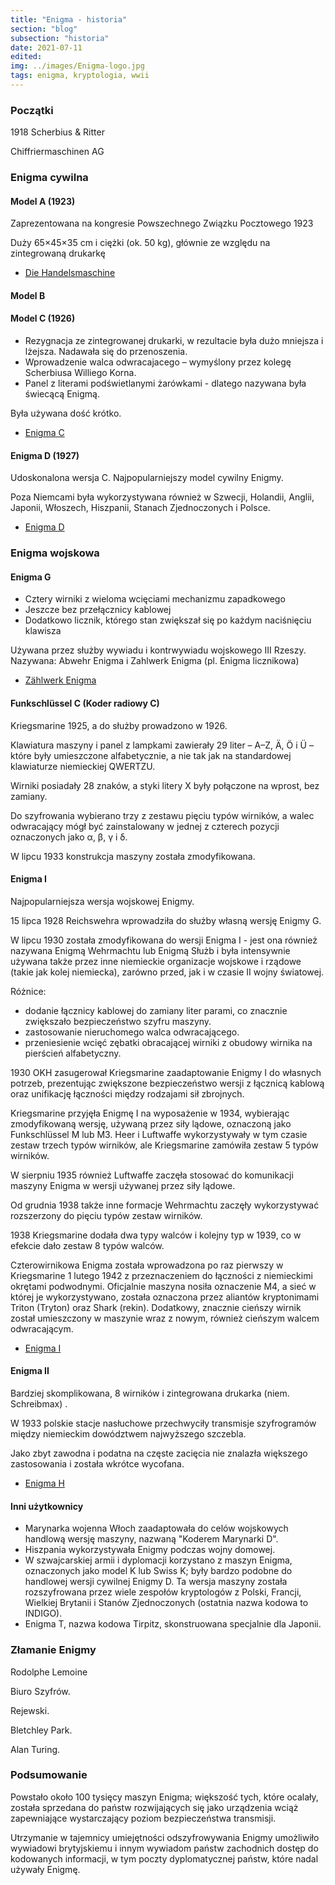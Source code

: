 ```yaml
---
title: "Enigma - historia"
section: "blog"
subsection: "historia"
date: 2021-07-11
edited:
img: ../images/Enigma-logo.jpg
tags: enigma, kryptologia, wwii
---
```


### Początki

1918 Scherbius & Ritter

Chiffriermaschinen AG

### Enigma cywilna

#### Model A (1923)

Zaprezentowana na kongresie Powszechnego Związku Pocztowego 1923

Duży 65×45×35 cm i ciężki (ok. 50 kg), głównie ze względu na zintegrowaną drukarkę

- [Die Handelsmaschine](https://www.cryptomuseum.com/crypto/enigma/pe23/index.htm)

#### Model B

#### Model C (1926)

- Rezygnacja ze zintegrowanej drukarki, w rezultacie była dużo mniejsza i lżejsza. Nadawała się do przenoszenia.
- Wprowadzenie walca odwracajacego – wymyślony przez kolegę Scherbiusa Williego Korna.
- Panel z literami podświetlanymi żarówkami - dlatego nazywana była świecącą Enigmą.

Była używana dość krótko.

- [Enigma C](https://www.cryptomuseum.com/crypto/enigma/c/index.htm)

#### Enigma D (1927)

Udoskonalona wersja C. Najpopularniejszy model cywilny Enigmy.

Poza Niemcami była wykorzystywana również w Szwecji, Holandii, Anglii, Japonii, Włoszech, Hiszpanii, Stanach Zjednoczonych i Polsce.

- [Enigma D](https://www.cryptomuseum.com/crypto/enigma/d/index.htm)

### Enigma wojskowa

#### Enigma G

- Cztery wirniki z wieloma wcięciami mechanizmu zapadkowego
- Jeszcze bez przełącznicy kablowej
- Dodatkowo licznik, którego stan zwiększał się po każdym naciśnięciu klawisza

Używana przez służby wywiadu i kontrwywiadu wojskowego III Rzeszy. Nazywana: Abwehr Enigma i Zahlwerk Enigma (pl. Enigma licznikowa)

- [Zählwerk Enigma](https://www.cryptomuseum.com/crypto/enigma/g/a28.htm)

#### Funkschlüssel C (Koder radiowy C)

Kriegsmarine 1925, a do służby prowadzono w 1926.

Klawiatura maszyny i panel z lampkami zawierały 29 liter – A–Z, Ä, Ö i Ü – które były umieszczone alfabetycznie, a nie tak jak na standardowej klawiaturze niemieckiej QWERTZU.

Wirniki posiadały 28 znaków, a styki litery X były połączone na wprost, bez zamiany.

Do szyfrowania wybierano trzy z zestawu pięciu typów wirników, a walec odwracający mógł być zainstalowany w jednej z czterech pozycji oznaczonych jako α, β, γ i δ.

W lipcu 1933 konstrukcja maszyny została zmodyfikowana.

#### Enigma I

Najpopularniejsza wersja wojskowej Enigmy.

15 lipca 1928 Reichswehra wprowadziła do służby własną wersję Enigmy G.

W lipcu 1930 została zmodyfikowana do wersji Enigma I - jest ona również nazywana Enigmą Wehrmachtu lub Enigmą Służb i była intensywnie używana także przez inne niemieckie organizacje wojskowe i rządowe (takie jak kolej niemiecka), zarówno przed, jak i w czasie II wojny światowej.

Różnice:

- dodanie łącznicy kablowej do zamiany liter parami, co znacznie zwiększało bezpieczeństwo szyfru maszyny.
- zastosowanie nieruchomego walca odwracającego.
- przeniesienie wcięć zębatki obracającej wirniki z obudowy wirnika na pierścień alfabetyczny.

1930 OKH zasugerował Kriegsmarine zaadaptowanie Enigmy I do własnych potrzeb, prezentując zwiększone bezpieczeństwo wersji z łącznicą kablową oraz unifikację łączności między rodzajami sił zbrojnych.

Kriegsmarine przyjęła Enigmę I na wyposażenie w 1934, wybierając zmodyfikowaną wersję, używaną przez siły lądowe, oznaczoną jako Funkschlüssel M lub M3. Heer i Luftwaffe wykorzystywały w tym czasie zestaw trzech typów wirników, ale Kriegsmarine zamówiła zestaw 5 typów wirników.

W sierpniu 1935 również Luftwaffe zaczęła stosować do komunikacji maszyny Enigma w wersji używanej przez siły lądowe.

Od grudnia 1938 także inne formacje Wehrmachtu zaczęły wykorzystywać rozszerzony do pięciu typów zestaw wirników.

1938 Kriegsmarine dodała dwa typy walców i kolejny typ w 1939, co w efekcie dało zestaw 8 typów walców.

Czterowirnikowa Enigma została wprowadzona po raz pierwszy w Kriegsmarine 1 lutego 1942 z przeznaczeniem do łączności z niemieckimi okrętami podwodnymi. Oficjalnie maszyna nosiła oznaczenie M4, a sieć w której je wykorzystywano, została oznaczona przez aliantów kryptonimami Triton (Tryton) oraz Shark (rekin). Dodatkowy, znacznie cieńszy wirnik został umieszczony w maszynie wraz z nowym, również cieńszym walcem odwracającym.

- [Enigma I](https://www.cryptomuseum.com/crypto/enigma/i/index.htm)

#### Enigma II

Bardziej skomplikowana, 8 wirników i zintegrowana drukarka (niem. Schreibmax) .

W 1933 polskie stacje nasłuchowe przechwyciły transmisje szyfrogramów między niemieckim dowództwem najwyższego szczebla.

Jako zbyt zawodna i podatna na częste zacięcia nie znalazła większego zastosowania i została wkrótce wycofana.

- [Enigma H](https://www.cryptomuseum.com/crypto/enigma/h/index.htm)

#### Inni użytkownicy

- Marynarka wojenna Włoch zaadaptowała do celów wojskowych handlową wersję maszyny, nazwaną "Koderem Marynarki D".
- Hiszpania wykorzystywała Enigmy podczas wojny domowej.
- W szwajcarskiej armii i dyplomacji korzystano z maszyn Enigma, oznaczonych jako model K lub Swiss K; były bardzo podobne do handlowej wersji cywilnej Enigmy D. Ta wersja maszyny została rozszyfrowana przez wiele zespołów kryptologów z Polski, Francji, Wielkiej Brytanii i Stanów Zjednoczonych (ostatnia nazwa kodowa to INDIGO).
- Enigma T, nazwa kodowa Tirpitz, skonstruowana specjalnie dla Japonii.

### Złamanie Enigmy

Rodolphe Lemoine

Biuro Szyfrów.

Rejewski.

Bletchley Park.

Alan Turing.

### Podsumowanie

Powstało około 100 tysięcy maszyn Enigma; większość tych, które ocalały, została sprzedana do państw rozwijających się jako urządzenia wciąż zapewniające wystarczający poziom bezpieczeństwa transmisji.

Utrzymanie w tajemnicy umiejętności odszyfrowywania Enigmy umożliwiło wywiadowi brytyjskiemu i innym wywiadom państw zachodnich dostęp do kodowanych informacji, w tym poczty dyplomatycznej państw, które nadal używały Enigmę.